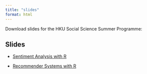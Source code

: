 ```yaml
---
title: "slides"
format: html 
---
```



Download slides for the HKU Social Science Summer Programme:

::: {.callout icon=false}

## Slides


- [Sentiment Analysis with R](Workshop_Sentiment_Analysis_R_v2.html)

- [Recommender Systems with R](Workshop_recommender_systems.html)
<!--
- <a href="https://kwan-msda.github.io/HKU_Summer_Programme/Workshop_Sentiment_Analysis_R_v2.html" download>Sentiment Analysis with R</a>
-->



:::
